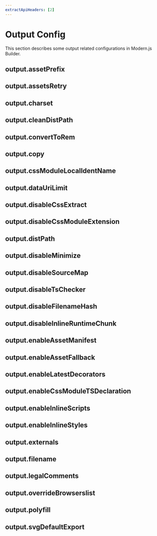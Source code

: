 ```yaml
---
extractApiHeaders: [2]
---
```


# Output Config

This section describes some output related configurations in Modern.js Builder.

## output.assetPrefix


<AssetPrefix />

## output.assetsRetry


<AssetsRetry />

## output.charset


<Charset />

## output.cleanDistPath


<CleanDistPath />

## output.convertToRem


<ConvertToRem />

## output.copy


<Copy />

## output.cssModuleLocalIdentName


<CssModuleLocalIdentName />

## output.dataUriLimit


<DataUriLimit />

## output.disableCssExtract


<DisableCssExtract />

## output.disableCssModuleExtension


<DisableCssModuleExtension />

## output.distPath


<DistPath />

## output.disableMinimize


<DisableMinimize />

## output.disableSourceMap


<DisableSourceMap />

## output.disableTsChecker


<DisableTsChecker />

## output.disableFilenameHash


<DisableFilenameHash />

## output.disableInlineRuntimeChunk


<DisableInlineRuntimeChunk />

## output.enableAssetManifest


<EnableAssetManifest />

## output.enableAssetFallback


<EnableAssetFallback />

## output.enableLatestDecorators


<EnableLatestDecorators />

## output.enableCssModuleTSDeclaration


<EnableCssModuleTSDeclaration />

## output.enableInlineScripts


<EnableInlineScripts />

## output.enableInlineStyles


<EnableInlineStyles />

## output.externals


<Externals />

## output.filename


<Filename />

## output.legalComments


<LegalComments />

## output.overrideBrowserslist


<OverrideBrowserslist />

## output.polyfill


<Polyfill />

## output.svgDefaultExport


<SvgDefaultExport />
